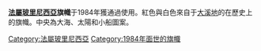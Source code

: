 {{Expand|time=2018-04-06T10:15:11+00:00}}
{{Infobox flag
|Name  = 法属波利尼西亚国旗
|Nickname = [[法国国旗|法国国旗]]
|Image = Flag of France.svg
|Image_size = 200px
|Imagetext= 法国和法属波利尼西亚国旗
| Use = 111110
| Symbol =
| Proportion = 2:3
| Adoption = 1794年1月15日 
|Image2 = Flag of French Polynesia.svg
|Image_size2 = 250px
|Imagetext2= 法属波利尼西亚国旗
| Use2 = 110000
| Symbol2 = 
| Proportion2 = 2:3
| Adoption2 = 1984年12月4日
| Design2 =   
}}
'''[[法屬玻里尼西亞|法屬玻里尼西亞]]旗幟'''于1984年獲通過使用。紅色與白色來自于[[大溪地|大溪地]]的在歷史上的旗幟。中央為大海、太陽和小船圖案。

{{大洋洲題目|旗帜}}
[[Category:法屬玻里尼西亞|Category:法屬玻里尼西亞]]
[[Category:1984年面世的旗幟|Category:1984年面世的旗幟]]